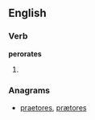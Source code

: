 
==English==

===Verb===
'''perorates'''

# {{third-person singular of|[[perorate]]}}

===Anagrams===
* [[praetores#English|praetores]], [[prætores#English|prætores]]